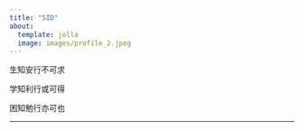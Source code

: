 ```yaml
---
title: "SID"
about:
  template: jolla
  image: images/profile_2.jpeg
---
```


[生知安行]{.fs-3}[不可求]{.fs-3}

[学知利行]{.fs-3}[或可得]{.fs-3}

[困知勉行]{.fs-3 .text-success .fw-bold .text-decoration-underline}[亦可也]{.fs-3}

---
